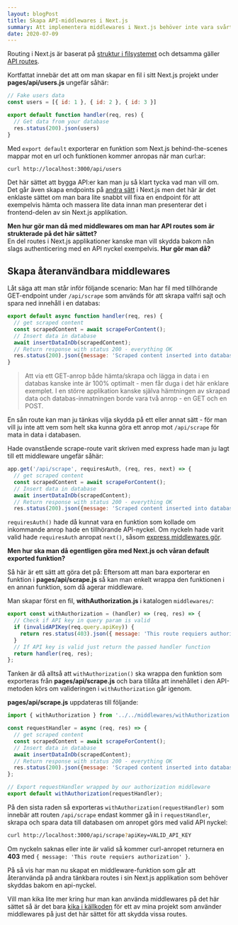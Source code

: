 ```yaml
---
layout: blogPost
title: Skapa API-middlewares i Next.js
summary: Att implementera middlewares i Next.js behöver inte vara svårt. Så här kan man enkelt skapa återanvändbara middlewares för API-endpoints i sin applikation
date: 2020-07-09
---
```


Routing i Next.js är baserat på [struktur i filsystemet](https://nextjs.org/docs/routing/introduction) och detsamma gäller [API routes](https://nextjs.org/docs/api-routes/introduction).

Kortfattat innebär det att om man skapar en fil i sitt Next.js projekt under **pages/api/users.js** ungefär såhär:


```js:pages/api/users.js
// Fake users data
const users = [{ id: 1 }, { id: 2 }, { id: 3 }]

export default function handler(req, res) {
  // Get data from your database
  res.status(200).json(users)
}
```

Med `export default` exporterar en funktion som Next.js behind-the-scenes mappar mot en url och funktionen kommer anropas när man curl:ar:

```bash
curl http://localhost:3000/api/users
```

Det här sättet att bygga API:er kan man ju så klart tycka vad man vill om.
Det går även skapa endpoints på [andra sätt](https://nextjs.org/docs/advanced-features/custom-server) i Next.js men det här är det enklaste sättet om man bara lite snabbt vill fixa en endpoint för att exempelvis hämta och massera lite data innan man presenterar det i frontend-delen av sin Next.js applikation.

**Men hur gör man då med middlewares om man har API routes som är strukterade på det här sättet?**   
En del routes i Next.js applikationer kanske man vill skydda bakom nån slags authenticering med en API nyckel exempelvis. **Hur gör man då?**

## Skapa återanvändbara middlewares

Låt säga att man står inför följande scenario: Man har fil med tillhörande GET-endpoint under `/api/scrape` som används för att skrapa valfri sajt och spara ned innehåll i en databas:

```js:pages/api/scrape.js
export default async function handler(req, res) {
  // get scraped content
  const scrapedContent = await scrapeForContent();
  // Insert data in database
  await insertDataInDb(scrapedContent);
  // Return response with status 200 - everything OK
  res.status(200).json({message: 'Scraped content inserted into database'});
}
```

> Att via ett GET-anrop både hämta/skrapa och lägga in data i en databas kanske inte är 100% optimalt - men får duga i det här enklare exemplet.
I en större applikation kanske själva hämtningen av skrapad data och databas-inmatningen borde vara två anrop - en GET och en POST.

En sån route kan man ju tänkas vilja skydda på ett eller annat sätt - för man vill ju inte att vem som helt ska kunna göra ett anrop mot `/api/scrape` för mata in data i databasen.

Hade ovanstående scrape-route varit skriven med express hade man ju lagt till ett middleware ungefär såhär:

```js
app.get('/api/scrape', requiresAuth, (req, res, next) => {
  // get scraped content
  const scrapedContent = await scrapeForContent();
  // Insert data in database
  await insertDataInDb(scrapedContent);
  // Return response with status 200 - everything OK
  res.status(200).json({message: 'Scraped content inserted into database'});
```

`requiresAuth()` hade då kunnat vara en funktion som kollade om inkommande anrop hade en tillhörande API-nyckel. Om nyckeln hade varit valid hade `requiresAuth` anropat `next()`, såsom [express middlewares gör](https://expressjs.com/en/guide/using-middleware.html).

**Men hur ska man då egentligen göra med Next.js och våran default exported funktion?**

Så här är ett sätt att göra det på: Eftersom att man bara exporterar en funktion i **pages/api/scrape.js** så kan man enkelt wrappa den funktionen i en annan funktion, som då agerar middleware.

Man skapar först en fil, **withAuthorization.js** i katalogen `middlewares/`:

```js:middlewares/withAuthorization.js
export const withAuthorization = (handler) => (req, res) => {
  // Check if API key in query param is valid
  if (invalidAPIKey(req.query.apiKey)) {
    return res.status(403).json({ message: 'This route requiers authorization' });
  }
  // If API key is valid just return the passed handler function
  return handler(req, res);
};
```

Tanken är då alltså att `withAuthorization()` ska wrappa den funktion som exporteras från **pages/api/scrape.js** och bara tillåta att innehållet i den API-metoden körs om valideringen i `withAuthorization` går igenom.

**pages/api/scrape.js** uppdateras till följande:

```js{12,13}:pages/api/scrape.js
import { withAuthorization } from '../../middlewares/withAuthorization';

const requestHandler = async (req, res) => {
  // get scraped content
  const scrapedContent = await scrapeForContent();
  // Insert data in database
  await insertDataInDb(scrapedContent);
  // Return response with status 200 - everything OK
  res.status(200).json({message: 'Scraped content inserted into database'});
};

// Export requestHandler wrapped by our authorization middleware
export default withAuthorization(requestHandler);
```

På den sista raden så exporteras `withAuthorization(requestHandler)` som innebär att routen `/api/scrape` endast kommer gå in i `requestHandler`, skrapa och spara data till databasen om anropet görs med valid API nyckel:

```bash
curl http://localhost:3000/api/scrape?apiKey=VALID_API_KEY
```

Om nyckeln saknas eller inte är valid så kommer curl-anropet returnera en **403** med `{ message: 'This route requiers authorization' }`.

På så vis har man nu skapat en middleware-funktion som går att återanvända på andra tänkbara routes i sin Next.js applikation som behöver skyddas bakom en api-nyckel.

Vill man kika lite mer kring hur man kan använda middlewares på det här sättet så är det bara [kika i källkoden](https://github.com/danielv14/aftonbladet-checkr-next/tree/master/src/middlewares) för ett av mina projekt som använder middlewares på just det här sättet för att skydda vissa routes.